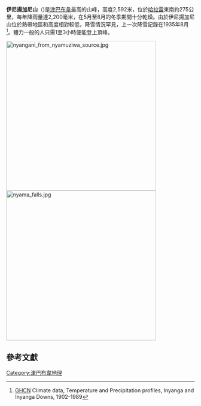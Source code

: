 {{Infobox mountain
| Name = 伊尼揚加尼山
| Photo = nyangani.jpg
| Caption = 伊尼揚加尼山頂峰
| Elevation = 2,592米
| Location = {{flag|Zimbabwe}}
| Prominence = 1,515米
| coordinates_ref = 
| coordinates = {{coord|18|18|S|32|51|E|region:ZW_type:mountain}}
| topo = 
| type = 
| age = 
| first_ascent = 
}}

'''伊尼揚加尼山'''（{{lang-en|Mount Nyangani}})是[[津巴布韋|津巴布韋]]最高的山峰，高度2,592米，位於[[哈拉雷|哈拉雷]]東南約275公里，每年降雨量達2,200毫米，在5月至8月的冬季期間十分乾燥。由於伊尼揚加尼山位於熱帶地區和高度相對較低，降雪情況罕見，上一次降雪記錄在1935年8月<ref>[http://www.worldclimate.com/sources.htm GHCN] {{Wayback|url=http://www.worldclimate.com/sources.htm |date=20201114002358 }} Climate data, Temperature and Precipitation profiles, Inyanga and Inyanga Downs, 1902-1989</ref>。體力一般的人只需1至3小時便能登上頂峰。

[[Image:nyangani_from_nyamuziwa_source.jpg|400px]]
[[Image:nyama_falls.jpg|400px]]

==參考文獻==
{{Reflist}}

{{zimbabwe-geo-stub}}

[[Category:津巴布韋地理|Category:津巴布韋地理]]